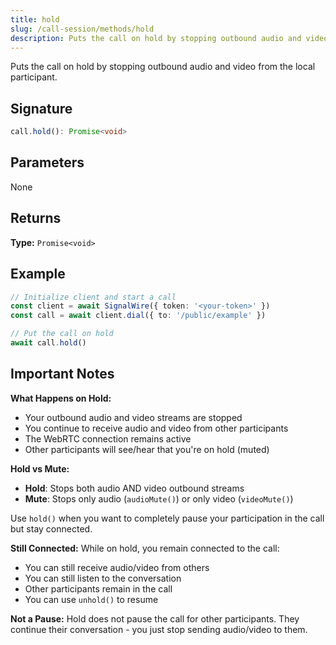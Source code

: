 ```yaml
---
title: hold
slug: /call-session/methods/hold
description: Puts the call on hold by stopping outbound audio and video from the local participant.
---
```


Puts the call on hold by stopping outbound audio and video from the local participant.

## Signature

```typescript
call.hold(): Promise<void>
```

## Parameters

None

## Returns

**Type:** `Promise<void>`

## Example

```typescript
// Initialize client and start a call
const client = await SignalWire({ token: '<your-token>' })
const call = await client.dial({ to: '/public/example' })

// Put the call on hold
await call.hold()
```

## Important Notes

**What Happens on Hold:**
- Your outbound audio and video streams are stopped
- You continue to receive audio and video from other participants
- The WebRTC connection remains active
- Other participants will see/hear that you're on hold (muted)

**Hold vs Mute:**
- **Hold**: Stops both audio AND video outbound streams
- **Mute**: Stops only audio (`audioMute()`) or only video (`videoMute()`)

Use `hold()` when you want to completely pause your participation in the call but stay connected.

**Still Connected:** While on hold, you remain connected to the call:
- You can still receive audio/video from others
- You can still listen to the conversation
- Other participants remain in the call
- You can use `unhold()` to resume

**Not a Pause:** Hold does not pause the call for other participants. They continue their conversation - you just stop sending audio/video to them.
